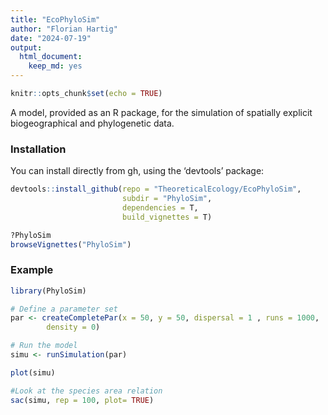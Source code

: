 ```yaml
---
title: "EcoPhyloSim"
author: "Florian Hartig"
date: "2024-07-19"
output: 
  html_document: 
    keep_md: yes
---
```


```r
knitr::opts_chunk$set(echo = TRUE)
```


A model, provided as an R package, for the simulation of spatially explicit biogeographical and phylogenetic data. 

### Installation 

You can install directly from gh, using the 'devtools' package:

```r
devtools::install_github(repo = "TheoreticalEcology/EcoPhyloSim", 
                         subdir = "PhyloSim",  
                         dependencies = T, 
                         build_vignettes = T)

?PhyloSim
browseVignettes("PhyloSim")
```

### Example


```r
library(PhyloSim)

# Define a parameter set
par <- createCompletePar(x = 50, y = 50, dispersal = 1 , runs = 1000,
        density = 0)

# Run the model
simu <- runSimulation(par)

plot(simu)

#Look at the species area relation
sac(simu, rep = 100, plot= TRUE)
```

